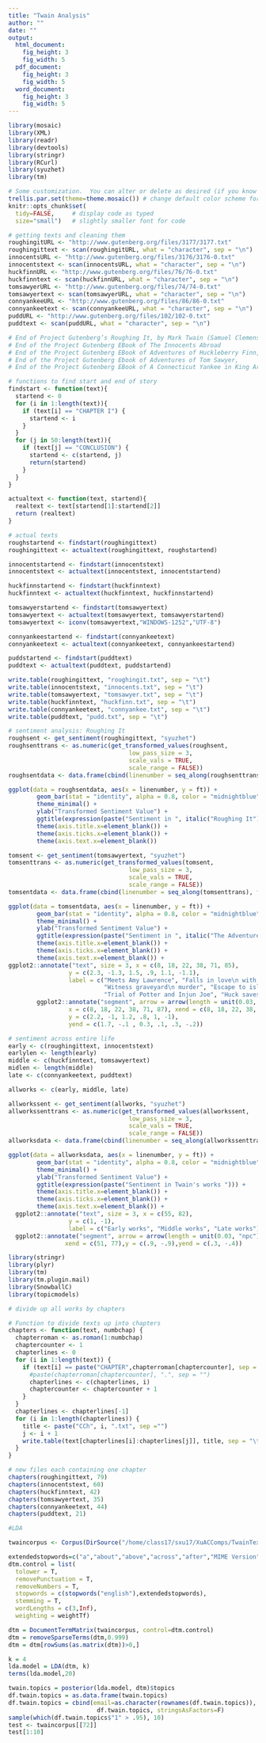 ```yaml
---
title: "Twain Analysis"
author: ""
date: ""
output: 
  html_document:
    fig_height: 3
    fig_width: 5
  pdf_document:
    fig_height: 3
    fig_width: 5
  word_document:
    fig_height: 3
    fig_width: 5
---
```


```r
library(mosaic) 
library(XML)
library(readr)
library(devtools)
library(stringr)
library(RCurl)
library(syuzhet)
library(tm)

# Some customization.  You can alter or delete as desired (if you know what you are doing).
trellis.par.set(theme=theme.mosaic()) # change default color scheme for lattice
knitr::opts_chunk$set(
  tidy=FALSE,     # display code as typed
  size="small")   # slightly smaller font for code
```

```r
# getting texts and cleaning them
roughingitURL <- "http://www.gutenberg.org/files/3177/3177.txt"
roughingittext <- scan(roughingitURL, what = "character", sep = "\n")
innocentsURL <- "http://www.gutenberg.org/files/3176/3176-0.txt"
innocentstext <- scan(innocentsURL, what = "character", sep = "\n")
huckfinnURL <- "http://www.gutenberg.org/files/76/76-0.txt"
huckfinntext <- scan(huckfinnURL, what = "character", sep = "\n")
tomsawyerURL <- "http://www.gutenberg.org/files/74/74-0.txt"
tomsawyertext <- scan(tomsawyerURL, what = "character", sep = "\n")
connyankeeURL <- "http://www.gutenberg.org/files/86/86-0.txt"
connyankeetext <- scan(connyankeeURL, what = "character", sep = "\n")
puddURL <- "http://www.gutenberg.org/files/102/102-0.txt"
puddtext <- scan(puddURL, what = "character", sep = "\n")

# End of Project Gutenberg’s Roughing It, by Mark Twain (Samuel Clemens)
# End of the Project Gutenberg EBook of The Innocents Abroad
# End of the Project Gutenberg EBook of Adventures of Huckleberry Finn,
# End of the Project Gutenberg Ebook of Adventures of Tom Sawyer,
# End of the Project Gutenberg EBook of A Connecticut Yankee in King Arthur’s

# functions to find start and end of story
findstart <- function(text){ 
  startend <- 0
  for (i in 1:length(text)){
    if (text[i] == "CHAPTER I") {
      startend <- i
    }
  }
  for (j in 50:length(text)){
    if (text[j] == "CONCLUSION") {
      startend <- c(startend, j)
      return(startend)
    }
  }
} 

actualtext <- function(text, startend){
  realtext <- text[startend[1]:startend[2]]
  return (realtext)
}

# actual texts
roughstartend <- findstart(roughingittext)
roughingittext <- actualtext(roughingittext, roughstartend)

innocentstartend <- findstart(innocentstext)
innocentstext <- actualtext(innocentstext, innocentstartend)

huckfinnstartend <- findstart(huckfinntext)
huckfinntext <- actualtext(huckfinntext, huckfinnstartend)

tomsawyerstartend <- findstart(tomsawyertext)
tomsawyertext <- actualtext(tomsawyertext, tomsawyerstartend)
tomsawyertext <- iconv(tomsawyertext,"WINDOWS-1252","UTF-8")

connyankeestartend <- findstart(connyankeetext)
connyankeetext <- actualtext(connyankeetext, connyankeestartend)

puddstartend <- findstart(puddtext)
puddtext <- actualtext(puddtext, puddstartend)

write.table(roughingittext, "roughingit.txt", sep = "\t")
write.table(innocentstext, "innocents.txt", sep = "\t")
write.table(tomsawyertext, "tomsawyer.txt", sep = "\t")
write.table(huckfinntext, "huckfinn.txt", sep = "\t")
write.table(connyankeetext, "connyankee.txt", sep = "\t")
write.table(puddtext, "pudd.txt", sep = "\t")
```

```r
# sentiment analysis: Roughing It
roughsent <- get_sentiment(roughingittext, "syuzhet")
roughsenttrans <- as.numeric(get_transformed_values(roughsent, 
                                  low_pass_size = 3,
                                  scale_vals = TRUE,
                                  scale_range = FALSE))
roughsentdata <- data.frame(cbind(linenumber = seq_along(roughsenttrans), ft = roughsenttrans))

ggplot(data = roughsentdata, aes(x = linenumber, y = ft)) +
        geom_bar(stat = "identity", alpha = 0.8, color = "midnightblue", fill = "midnightblue") +
        theme_minimal() +
        ylab("Transformed Sentiment Value") +
        ggtitle(expression(paste("Sentiment in ", italic("Roughing It")))) +
        theme(axis.title.x=element_blank()) +
        theme(axis.ticks.x=element_blank()) +
        theme(axis.text.x=element_blank())
```

```r
tomsent <- get_sentiment(tomsawyertext, "syuzhet")
tomsenttrans <- as.numeric(get_transformed_values(tomsent, 
                                  low_pass_size = 3,
                                  scale_vals = TRUE,
                                  scale_range = FALSE))
tomsentdata <- data.frame(cbind(linenumber = seq_along(tomsenttrans), ft = tomsenttrans))

ggplot(data = tomsentdata, aes(x = linenumber, y = ft)) +
        geom_bar(stat = "identity", alpha = 0.8, color = "midnightblue", fill = "midnightblue") +
        theme_minimal() +
        ylab("Transformed Sentiment Value") +
        ggtitle(expression(paste("Sentiment in ", italic("The Adventures of Tom Sawyer")))) +
        theme(axis.title.x=element_blank()) +
        theme(axis.ticks.x=element_blank()) +
        theme(axis.text.x=element_blank()) +
ggplot2::annotate("text", size = 3, x = c(8, 18, 22, 38, 71, 85), 
                 y = c(2.3, -1.3, 1.5, .9, 1.1, -1.1), 
                 label = c("Meets Amy Lawrence", "Falls in love\n with Becky",
                           "Witness graveyard\n murder", "Escape to island",
                           "Trial of Potter and Injun Joe", "Huck saves widow")) +
        ggplot2::annotate("segment", arrow = arrow(length = unit(0.03, "npc")),
                 x = c(8, 18, 22, 38, 71, 87), xend = c(8, 18, 22, 38, 71, 87),
                 y = c(2.2, -1, 1.2, .8, 1, -1), 
                 yend = c(1.7, -.1 , 0.3, .1, .3, -.2))
```


```r
# sentiment across entire life
early <- c(roughingittext, innocentstext)
earlylen <- length(early)
middle <- c(huckfinntext, tomsawyertext)
midlen <- length(middle)
late <- c(connyankeetext, puddtext)

allworks <- c(early, middle, late)

allworkssent <- get_sentiment(allworks, "syuzhet")
allworkssenttrans <- as.numeric(get_transformed_values(allworkssent, 
                                  low_pass_size = 3,
                                  scale_vals = TRUE,
                                  scale_range = FALSE))
allworksdata <- data.frame(cbind(linenumber = seq_along(allworkssenttrans), ft = allworkssenttrans))

ggplot(data = allworksdata, aes(x = linenumber, y = ft)) +
        geom_bar(stat = "identity", alpha = 0.8, color = "midnightblue", fill = "midnightblue") +
        theme_minimal() +
        ylab("Transformed Sentiment Value") +
        ggtitle(expression(paste("Sentiment in Twain's works "))) +
        theme(axis.title.x=element_blank()) +
        theme(axis.ticks.x=element_blank()) +
        theme(axis.text.x=element_blank()) +
  ggplot2::annotate("text", size = 3, x = c(55, 82), 
                 y = c(1, -1),
                 label = c("Early works", "Middle works", "Late works")) + 
  ggplot2::annotate("segment", arrow = arrow(length = unit(0.03, "npc")),x = c(51,77), 
                xend = c(51, 77),y = c(.9, -.9),yend = c(.3, -.4))
```

```r
library(stringr)
library(plyr)
library(tm)
library(tm.plugin.mail)
library(SnowballC)
library(topicmodels)
```

```r
# divide up all works by chapters

# Function to divide texts up into chapters 
chapters <- function(text, numbchap) {
  chapterroman <- as.roman(1:numbchap)
  chaptercounter <- 1
  chapterlines <- 0
  for (i in 1:length(text)) {
    if (text[i] == paste("CHAPTER",chapterroman[chaptercounter], sep = " ")) {
      #paste(chapterroman[chaptercounter], ".", sep = "")
      chapterlines <- c(chapterlines, i)
      chaptercounter <- chaptercounter + 1
    }
  }
  chapterlines <- chapterlines[-1]
  for (i in 1:length(chapterlines)) {
    title <- paste("CCh", i, ".txt", sep ="")
    j <- i + 1
    write.table(text[chapterlines[i]:chapterlines[j]], title, sep = "\t")
  } 
}

# new files each containing one chapter
chapters(roughingittext, 79)
chapters(innocentstext, 60)
chapters(huckfinntext, 42)
chapters(tomsawyertext, 35)
chapters(connyankeetext, 44)
chapters(puddtext, 21)
```

```r
#LDA

twaincorpus <- Corpus(DirSource("/home/class17/sxu17/XuACComps/TwainTexts"))

extendedstopwords=c("a","about","above","across","after","MIME Version","forwarded","again","against","all","almost","alone","along","already","also","although","always","am","among","an","and","another","any","anybody","anyone","anything","anywhere","are","area","areas","aren't","around","as","ask","asked","asking","asks","at","away","b","back","backed","backing","backs","be","became","because","become","becomes","been","before","began","behind","being","beings","below","best","better","between","big","both","but","by","c","came","can","cannot","can't","case","cases","certain","certainly","clear","clearly","come","could","couldn't","d","did","didn't","differ","different","differently","do","does","doesn't","doing","done","don't","down","downed","downing","downs","during","e","each","early","either","end","ended","ending","ends","enough","even","evenly","ever","every","everybody","everyone","everything","everywhere","f","face","faces","fact","facts","far","felt","few","find","finds","first","for","four","from","full","fully","further","furthered","furthering","furthers","g","gave","general","generally","get","gets","give","given","gives","go","going","good","goods","got","great","greater","greatest","group","grouped","grouping","groups","h","had","hadn't","has","hasn't","have","haven't","having","he","he'd","he'll","her","here","here's","hers","herself","he's","high","higher","highest","him","himself","his","how","however","how's","i","i'd","if","i'll","i'm","important","in","interest","interested","interesting","interests","into","is","isn't","it","its","it's","itself","i've","j","just","k","keep","keeps","kind","knew","know","known","knows","l","large","largely","last","later","latest","least","less","let","lets","let's","like","likely","long","longer","longest","m","made","make","making","man","many","may","me","member","members","men","might","more","most","mostly","mr","mrs","much","must","mustn't","my","myself","n","necessary","need","needed","needing","needs","never","new","newer","newest","next","no","nobody","non","noone","nor","not","nothing","now","nowhere","number","numbers","o","of","off","often","old","older","oldest","on","once","one","only","open","opened","opening","opens","or","order","ordered","ordering","orders","other","others","ought","our","ours","ourselves","out","over","own","p","part","parted","parting","parts","per","perhaps","place","places","point","pointed","pointing","points","possible","present","presented","presenting","presents","problem","problems","put","puts","q","quite","r","rather","really","right","room","rooms","s","said","same","saw","say","says","second","seconds","see","seem","seemed","seeming","seems","sees","several","shall","shan't","she","she'd","she'll","she's","should","shouldn't","show","showed","showing","shows","side","sides","since","small","smaller","smallest","so","some","somebody","someone","something","somewhere","state","states","still","such","sure","t","take","taken","than","that","that's","the","their","theirs","them","themselves","then","there","therefore","there's","these","they","they'd","they'll","they're","they've","thing","things","think","thinks","this","those","though","thought","thoughts","three","through","thus","to","today","together","too","took","toward","turn","turned","turning","turns","two","u","under","until","up","upon","us","use","used","uses","v","very","w","want","wanted","wanting","wants","was","wasn't","way","ways","we","we'd","well","we'll","wells","went","were","we're","weren't","we've","what","what's","when","when's","where","where's","whether","which","while","who","whole","whom","who's","whose","why","why's","will","with","within","without","won't","work","worked","working","works","would","wouldn't","x","y","year","years","yes","yet","you","you'd","you'll","young","younger","youngest","your","you're","yours","yourself","yourselves","you've","z", "littl", "tom", "warnt", "hundr", "look", "nigger", "aint", "dont", "peopl", "chapter", "wilson")
dtm.control = list(
  tolower = T,
  removePunctuation = T,
  removeNumbers = T,
  stopwords = c(stopwords("english"),extendedstopwords),
  stemming = T,
  wordLengths = c(3,Inf),
  weighting = weightTf)

dtm = DocumentTermMatrix(twaincorpus, control=dtm.control)
dtm = removeSparseTerms(dtm,0.999)
dtm = dtm[rowSums(as.matrix(dtm))>0,]

k = 4
lda.model = LDA(dtm, k)
terms(lda.model,20)

twain.topics = posterior(lda.model, dtm)$topics
df.twain.topics = as.data.frame(twain.topics)
df.twain.topics = cbind(email=as.character(rownames(df.twain.topics)), 
                         df.twain.topics, stringsAsFactors=F)
sample(which(df.twain.topics$"1" > .95), 10)
test <- twaincorpus[[72]]
test[1:10]
```


